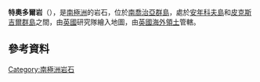 '''特奧多爾岩'''（{{lang-en|Theodor Rock}}），是[[南極洲|南極洲]]的岩石，位於[[南喬治亞群島|南喬治亞群島]]，處於[[安年科夫島|安年科夫島]]和[[皮克斯吉爾群島|皮克斯吉爾群島]]之間，由[[英國|英國]]研究隊繪入地圖，由[[英國海外領土|英國海外領土]]管轄。

{{coord|54|36|S|37|1|W|display=title}}

==參考資料==
{{usgs-gazetteer}}

{{Antarctica-geo-stub}}
[[Category:南極洲岩石|Category:南極洲岩石]]